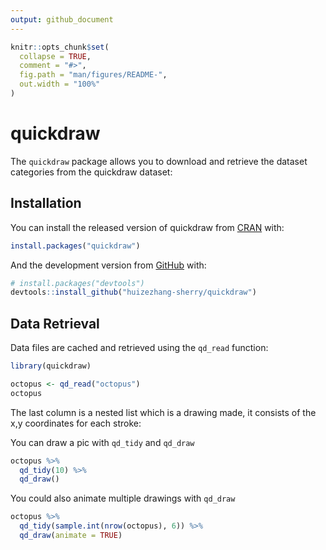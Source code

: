 ```yaml
---
output: github_document
---
```


<!-- README.md is generated from README.Rmd. Please edit that file -->

```r
knitr::opts_chunk$set(
  collapse = TRUE,
  comment = "#>",
  fig.path = "man/figures/README-",
  out.width = "100%"
)
```

# quickdraw

<!-- badges: start -->
<!-- badges: end -->

The `quickdraw` package allows you to download
and retrieve the dataset categories from the quickdraw dataset:


## Installation

You can install the released version of quickdraw from [CRAN](https://CRAN.R-project.org) with:

``` r
install.packages("quickdraw")
```

And the development version from [GitHub](https://github.com/) with:

``` r
# install.packages("devtools")
devtools::install_github("huizezhang-sherry/quickdraw")
```


## Data Retrieval

Data files are cached and retrieved using 
the `qd_read` function:
```r
library(quickdraw)

octopus <- qd_read("octopus")
octopus
```

The last column is a nested list which is a drawing made, it consists of the x,y coordinates for each stroke:

You can draw a pic with `qd_tidy` and `qd_draw`

```r
octopus %>% 
  qd_tidy(10) %>% 
  qd_draw()
```

You could also animate multiple drawings with
`qd_draw`

```r
octopus %>% 
  qd_tidy(sample.int(nrow(octopus), 6)) %>% 
  qd_draw(animate = TRUE)
```

